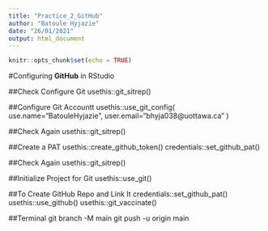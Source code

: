 ```yaml
---
title: "Practice_2_GitHub"
author: "Batoule Hyjazie"
date: "26/01/2021"
output: html_document
---
```


```r
knitr::opts_chunk$set(echo = TRUE)
```

#Configuring __GitHub__ in RStudio 

##Check Configure Git
usethis::git_sitrep()

##Configure Git Accountt
usethis::use_git_config(
  use.name="BatouleHyjazie",
  user.email="bhyja038@uottawa.ca"
)

##Check Again
usethis::git_sitrep()

##Create a PAT
usethis::create_github_token()
credentials::set_github_pat()

##Check Again
usethis::git_sitrep()

##Initialize Project for Git
usethis::use_git()

##To Create GitHub Repo and Link It
credentials::set_github_pat()
usethis::use_github()
usethis::git_vaccinate()

##Terminal
git branch -M main
git push -u origin main